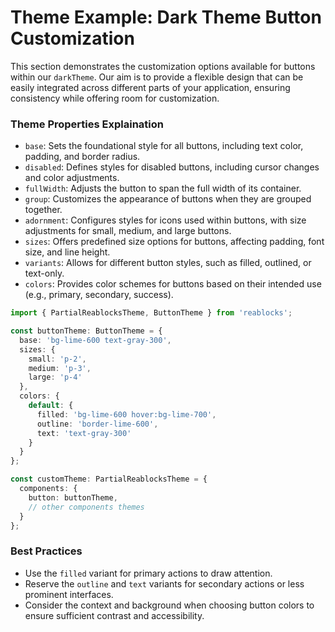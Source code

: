 # Theme Example: Dark Theme Button Customization

This section demonstrates the customization options available for buttons within our `darkTheme`.
Our aim is to provide a flexible design that can be easily integrated across different parts of your application, ensuring consistency while offering room for customization.
### Theme Properties Explaination
- `base`: Sets the foundational style for all buttons, including text color, padding, and border radius.
- `disabled`: Defines styles for disabled buttons, including cursor changes and color adjustments.
- `fullWidth`: Adjusts the button to span the full width of its container.
- `group`: Customizes the appearance of buttons when they are grouped together.
- `adornment`: Configures styles for icons used within buttons, with size adjustments for small, medium, and large buttons.
- `sizes`: Offers predefined size options for buttons, affecting padding, font size, and line height.
- `variants`: Allows for different button styles, such as filled, outlined, or text-only.
- `colors`: Provides color schemes for buttons based on their intended use (e.g., primary, secondary, success).

```ts
import { PartialReablocksTheme, ButtonTheme } from 'reablocks';

const buttonTheme: ButtonTheme = {
  base: 'bg-lime-600 text-gray-300',
  sizes: {
    small: 'p-2',
    medium: 'p-3',
    large: 'p-4'
  },
  colors: {
    default: {
      filled: 'bg-lime-600 hover:bg-lime-700',
      outline: 'border-lime-600',
      text: 'text-gray-300'
    }
  }
};

const customTheme: PartialReablocksTheme = {
  components: {
    button: buttonTheme,
    // other components themes
  }
};
```

### Best Practices
- Use the `filled` variant for primary actions to draw attention.
- Reserve the `outline` and `text` variants for secondary actions or less prominent interfaces.
- Consider the context and background when choosing button colors to ensure sufficient contrast and accessibility.
